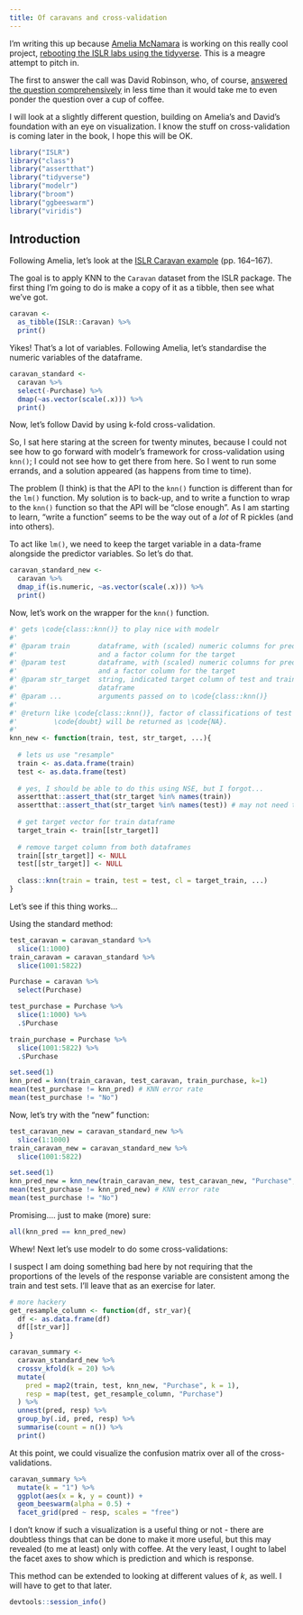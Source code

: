 ```yaml
---
title: Of caravans and cross-validation
---
```


I'm writing this up because [Amelia McNamara](https://github.com/AmeliaMN/tidy-islr) is working on this really cool project, [rebooting the ISLR labs using the tidyverse](https://github.com/SmithCollege-SDS/tidy-islr). This is a meagre attempt to pitch in.

The first to answer the call was David Robinson, who, of course, [answered the question comprehensively](http://stackoverflow.com/questions/39536056/tidy-method-of-testing-model-parameters) in less time than it would take me to even ponder the question over a cup of coffee.

I will look at a slightly different question, building on Amelia's and David's foundation with an eye on visualization. I know the stuff on cross-validation is coming later in the book, I hope this will be OK. 


```r
library("ISLR")
library("class")
library("assertthat")
library("tidyverse")
library("modelr")
library("broom")
library("ggbeeswarm")
library("viridis")
```

## Introduction

Following Amelia, let's look at the [ISLR Caravan example](https://github.com/AmeliaMN/tidy-islr/blob/master/lab3/lab3.Rmd) (pp. 164--167).

The goal is to apply KNN to the `Caravan` dataset from the ISLR package. The first thing I'm going to do is make a copy of it as a tibble, then see what we've got.

```r
caravan <- 
  as_tibble(ISLR::Caravan) %>%
  print()
```

Yikes! That's a lot of variables. Following Amelia, let's standardise the numeric variables of the dataframe. 

```r
caravan_standard <- 
  caravan %>%
  select(-Purchase) %>%
  dmap(~as.vector(scale(.x))) %>%
  print() 
```

Now, let's follow David by using k-fold cross-validation. 

So, I sat here staring at the screen for twenty minutes, because I could not see how to go forward with modelr's framework for cross-validation using `knn()`; I could not see how to get there from here. So I went to run some errands, and a solution appeared (as happens from time to time).

The problem (I think) is that the API to the `knn()` function is different than for the `lm()` function. My solution is to back-up, and to write a function to wrap to the `knn()` function so that the API will be "close enough". As I am starting to learn, "write a function" seems to be the way out of a *lot* of R pickles (and into others).

To act like `lm()`, we need to keep the target variable in a data-frame alongside the predictor variables. So let's do that.

```r
caravan_standard_new <- 
  caravan %>%
  dmap_if(is.numeric, ~as.vector(scale(.x))) %>%
  print() 
```

Now, let's work on the wrapper for the `knn()` function.

```r
#' gets \code{class::knn()} to play nice with modelr
#'
#' @param train       dataframe, with (scaled) numeric columns for predictors
#'                    and a factor column for the target
#' @param test        dataframe, with (scaled) numeric columns for predictors
#'                    and a factor column for the target
#' @param str_target  string, indicated target column of test and train
#'                    dataframe
#' @param ...         arguments passed on to \code{class::knn()}
#'
#' @return like \code{class::knn()}, factor of classifications of test set. 
#'         \code{doubt} will be returned as \code{NA}.
#'
knn_new <- function(train, test, str_target, ...){
  
  # lets us use "resample"
  train <- as.data.frame(train)
  test <- as.data.frame(test)
  
  # yes, I should be able to do this using NSE, but I forgot...
  assertthat::assert_that(str_target %in% names(train))
  assertthat::assert_that(str_target %in% names(test)) # may not need this
  
  # get target vector for train dataframe
  target_train <- train[[str_target]]
  
  # remove target column from both dataframes
  train[[str_target]] <- NULL
  test[[str_target]] <- NULL
  
  class::knn(train = train, test = test, cl = target_train, ...)
}
```

Let's see if this thing works...

Using the standard method:

```r
test_caravan = caravan_standard %>%
  slice(1:1000)
train_caravan = caravan_standard %>%
  slice(1001:5822)

Purchase = caravan %>%
  select(Purchase)

test_purchase = Purchase %>%
  slice(1:1000) %>%
  .$Purchase

train_purchase = Purchase %>%
  slice(1001:5822) %>%
  .$Purchase
```

```r
set.seed(1)
knn_pred = knn(train_caravan, test_caravan, train_purchase, k=1)
mean(test_purchase != knn_pred) # KNN error rate
mean(test_purchase != "No")  
```

Now, let's try with the "new" function:

```r
test_caravan_new = caravan_standard_new %>%
  slice(1:1000)
train_caravan_new = caravan_standard_new %>%
  slice(1001:5822)

set.seed(1)
knn_pred_new = knn_new(train_caravan_new, test_caravan_new, "Purchase", k=1)
mean(test_purchase != knn_pred_new) # KNN error rate
mean(test_purchase != "No") 
```

Promising.... just to make (more) sure:

```r
all(knn_pred == knn_pred_new)
```

Whew! Next let's use modelr to do some cross-validations:

I suspect I am doing something bad here by not requiring that the proportions of the levels of the response variable are consistent among the train and test sets. I'll leave that as an exercise for later.

```r
# more hackery
get_resample_column <- function(df, str_var){
  df <- as.data.frame(df)
  df[[str_var]]
}

caravan_summary <- 
  caravan_standard_new %>%
  crossv_kfold(k = 20) %>%
  mutate(
    pred = map2(train, test, knn_new, "Purchase", k = 1),
    resp = map(test, get_resample_column, "Purchase")
  ) %>%
  unnest(pred, resp) %>%
  group_by(.id, pred, resp) %>%
  summarise(count = n()) %>%
  print()
```

At this point, we could visualize the confusion matrix over all of the cross-validations.

```r
caravan_summary %>%
  mutate(k = "1") %>%
  ggplot(aes(x = k, y = count)) +
  geom_beeswarm(alpha = 0.5) + 
  facet_grid(pred ~ resp, scales = "free")
```

I don't know if such a visualization is a useful thing or not - there are doubtless things that can be done to make it more useful, but this may revealed (to me at least) only with coffee. At the very least, I ought to label the facet axes to show which is prediction and which is response.

This method can be extended to looking at different values of $k$, as well. I will have to get to that later.

```r
devtools::session_info()
```


